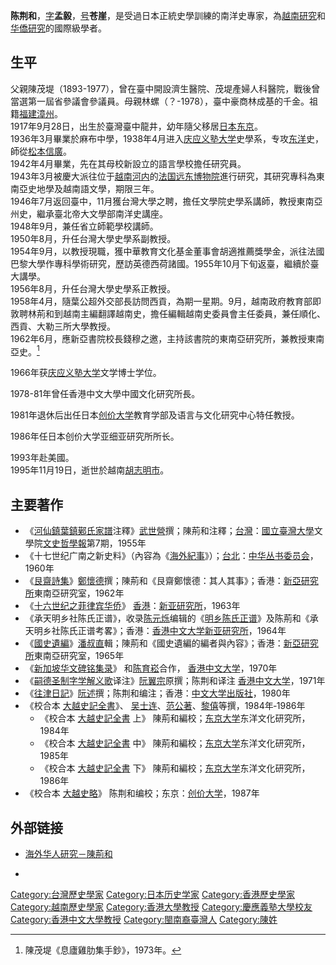 '''陈荆和'''{{BD|1917年|9月28日|1995年|11月19日|CatIdx=C陳}}，[[表字|字]]'''孟毅'''，[[号|号]]'''苍崖'''，是受過日本正統史學訓練的南洋史專家，為[[越南研究|越南研究]]和[[华僑研究|华僑研究]]的國際級學者。

==生平==
父親陳茂堤（1893-1977），曾在臺中開設濟生醫院、茂堤產婦人科醫院，戰後曾當選第一屆省參議會參議員。母親林螺（？-1978），臺中豪商林成基的千金。祖籍[[福建|福建]][[漳州|漳州]]。<br>

1917年9月28日，出生於臺灣臺中龍井，幼年隨父移居[[日本|日本]][[东京|东京]]。<br>

1936年3月畢業於麻布中學，1938年4月进入[[庆应义塾大学|庆应义塾大学]]史學系，专攻[[东洋|东洋]]史，師從[[松本信廣|松本信廣]]。<br>

1942年4月畢業，先在其母校新設立的語言學校擔任研究員。<br>

1943年3月被慶大派往位于[[越南|越南]][[河内|河内]]的[[法國遠東學院|法国远东博物院]]進行研究，其研究專科為東南亞史地學及越南語文學，期限三年。<br>

1946年7月返回臺中，11月獲台灣大學之聘，擔任文學院史學系講師，教授東南亞州史，繼承臺北帝大文學部南洋史講座。<br>

1948年9月，兼任省立師範學校講師。<br>

1950年8月，升任台灣大學史學系副教授。<br>

1954年9月，以教授現職，獲中華教育文化基金董事會胡適推薦獎學金，派往法國巴黎大學作專科學術研究，歷訪英德西荷諸國。1955年10月下旬返臺，繼續於臺大講學。<br>

1956年8月，升任台灣大學史學系正教授。<br>

1958年4月，隨葉公超外交部長訪問西貢，為期一星期。9月，越南政府教育部即敦聘林荊和到越南主編翻譯越南史，擔任編輯越南史委員會主任委員，兼任順化、西貢、大勒三所大學教授。<br>

1962年6月，應新亞書院校長錢穆之邀，主持該書院的東南亞研究所，兼教授東南亞史。<ref>陳茂堤《息廬雞肋集手鈔》，1973年。</ref>

1966年获[[庆应义塾大学|庆应义塾大学]]文学博士学位。

1978-81年曾任香港中文大學中國文化研究所長。

1981年退休后出任日本[[创价大学|创价大学]]教育学部及语言与文化研究中心特任教授。

1986年任日本创价大学亚细亚研究所所长。

1993年赴美國。<br>

1995年11月19日，逝世於越南[[胡志明市|胡志明市]]。

== 主要著作 ==
*《[[河仙鎮葉鎮鄚氏家譜|河仙鎮葉鎮鄚氏家譜]]注釋》[[武世營|武世營]]撰；陳荊和注釋；[[台灣|台灣]]：[[國立臺灣大學|國立臺灣大學]]文學院[[文史哲學報|文史哲學報]]第7期，1955年
*《十七世纪广南之新史料》（內容為《[[海外紀事|海外紀事]]》）；[[台北|台北]]：[[中华丛书委员会|中华丛书委员会]]，1960年 
*《[[艮齋詩集_(鄭懷德)|艮齋詩集]]》[[鄭懷德|鄭懷德]]撰；陳荊和《艮齋鄭懷德：其人其事》；香港：[[新亞研究所|新亞研究所]]東南亞研究室，1962年
*《[[十六世纪之菲律宾华侨|十六世纪之菲律宾华侨]]》  [[香港|香港]]：[[新亚研究所|新亚研究所]]，1963年 
*《承天明乡社陈氏正谱》，收录[[陈元烁|陈元烁]]编辑的《[[明乡陈氏正谱|明乡陈氏正谱]]》及陈荊和《承天明乡社陈氏正谱考畧》；香港：[[香港中文大学|香港中文大学]][[新亚研究所|新亚研究所]]，1964年 
*《[[國史遺編|國史遺編]]》[[潘叔直|潘叔直]]輯；陳荊和《國史遺編的編者與內容》；香港：[[新亞研究所|新亞研究所]]東南亞研究室，1965年
*《[[新加坡华文碑铭集录|新加坡华文碑铭集录]]》 和[[陈育崧|陈育崧]]合作， [[香港中文大学|香港中文大学]]，1970年     
*《[[嗣德圣制字学解义歌|嗣德圣制字学解义歌]]译注》[[阮翼宗|阮翼宗]]原撰；陈荆和译注 [[香港中文大学|香港中文大学]]，1971年
*《[[往津日記|往津日記]]》[[阮述|阮述]]撰；陈荆和编注；香港：[[中文大学出版社|中文大学出版社]]，1980年   
*《校合本 [[大越史記全書|大越史記全書]]》、 [[吴士连|吴士连]]、[[范公著|范公著]]、[[黎僖|黎僖]]等撰，1984年‐1986年
**《校合本 [[大越史記全書|大越史記全書]] 上》 陳荊和編校；[[东京大学|东京大学]]东洋文化研究所，1984年 
**《校合本 [[大越史記全書|大越史記全書]] 中》 陳荊和編校；[[东京大学|东京大学]]东洋文化研究所，1985年
**《校合本 [[大越史記全書|大越史記全書]] 下》 陳荊和編校；[[东京大学|东京大学]]东洋文化研究所，1986年
*《校合本 [[大越史略|大越史略]]》 陈荆和编校；东京：[[创价大学|创价大学]]，1987年

==外部链接==
*{{zh}}[http://www.lib.nus.edu.sg/chz/chineseoverseas/oc_cjh.htm 海外华人研究－陳荊和] {{Wayback|url=http://www.lib.nus.edu.sg/chz/chineseoverseas/oc_cjh.htm |date=20200803145436 }}
*{{zh}}{{cite web |url= http://www.hkbu.edu.hk/~histweb/eng/publication/contemporary/jourvol4_4/Journal16.htm |title= 當代史學──陳荊和教授著述目錄 }}{{dead link|date=十一月 2017 |bot=InternetArchiveBot }}

{{DEFAULTSORT:C}}
[[Category:台灣歷史學家|Category:台灣歷史學家]]
[[Category:日本历史学家|Category:日本历史学家]]
[[Category:香港歷史學家|Category:香港歷史學家]]
[[Category:越南歷史學家|Category:越南歷史學家]]
[[Category:香港大學教授|Category:香港大學教授]]
[[Category:慶應義塾大學校友|Category:慶應義塾大學校友]]
[[Category:香港中文大學教授|Category:香港中文大學教授]]
[[Category:閩南裔臺灣人|Category:閩南裔臺灣人]]
[[Category:陳姓|Category:陳姓]]